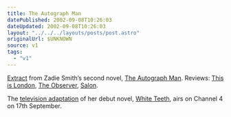 ```yaml
---
title: The Autograph Man
datePublished: 2002-09-08T10:26:03
dateUpdated: 2002-09-08T10:26:03
layout: "../../../layouts/posts/post.astro"
originalUrl: $UNKNOWN
source: v1
tags:
  - "v1"
---
```


[Extract][1] from Zadie Smith&#8217;s second novel, [The Autograph Man][2]. Reviews: [This is London][3], [The Observer][4], [Salon][5].

The [television adaptation][6] of her debut novel, [White Teeth][7], airs on Channel 4 on 17th September.

[1]: http://books.guardian.co.uk/extracts/story/0,6761,787267,00.html "The Guardian: extract from Zadie Smith's 'The Autograph Man'"
[2]: http://www.amazon.co.uk/exec/obidos/ASIN/0241139988/ohsky "Amazon.co.uk: Zadie Smith's 'The Autograph Man'"
[3]: http://www.thisislondon.co.uk/dynamic/lifestyle/books/top_review.html?in_review_id=685570&in_review_text_id=658307 "This is London: Pleasure from start to finish"
[4]: http://books.guardian.co.uk/reviews/generalfiction/0,6121,787938,00.html "The Observer: Name of the prose"
[5]: http://www.salon.com/books/review/2002/09/05/smith/ "Salon.com: 'The Autograph Man' by Zadie Smith"
[6]: http://books.guardian.co.uk/bookerprize2002/story/0,12350,780246,00.html "The Guardian: Zadie bites back"
[7]: http://www.channel4.com/entertainment/tv/microsites/W/whiteteeth/ "Channel4: White Teeth microsite"
